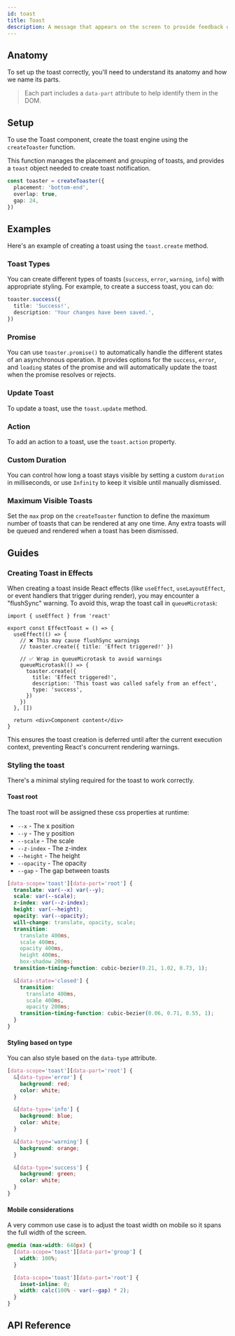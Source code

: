 ```yaml
---
id: toast
title: Toast
description: A message that appears on the screen to provide feedback on an action.
---
```


<ComponentPreview id="Toast" />

## Anatomy

To set up the toast correctly, you'll need to understand its anatomy and how we name its parts.

> Each part includes a `data-part` attribute to help identify them in the DOM.

<Anatomy id="toast" />

## Setup

To use the Toast component, create the toast engine using the `createToaster` function.

This function manages the placement and grouping of toasts, and provides a `toast` object needed to create toast
notification.

```ts
const toaster = createToaster({
  placement: 'bottom-end',
  overlap: true,
  gap: 24,
})
```

## Examples

Here's an example of creating a toast using the `toast.create` method.

<Example id="basic" />

### Toast Types

You can create different types of toasts (`success`, `error`, `warning`, `info`) with appropriate styling. For example,
to create a success toast, you can do:

```ts
toaster.success({
  title: 'Success!',
  description: 'Your changes have been saved.',
})
```

<Example id="types" />

### Promise

You can use `toaster.promise()` to automatically handle the different states of an asynchronous operation. It provides
options for the `success`, `error`, and `loading` states of the promise and will automatically update the toast when the
promise resolves or rejects.

<Example id="promise-toast" />

### Update Toast

To update a toast, use the `toast.update` method.

<Example id="update" />

### Action

To add an action to a toast, use the `toast.action` property.

<Example id="action" />

### Custom Duration

You can control how long a toast stays visible by setting a custom `duration` in milliseconds, or use `Infinity` to keep
it visible until manually dismissed.

<Example id="duration" />

### Maximum Visible Toasts

Set the `max` prop on the `createToaster` function to define the maximum number of toasts that can be rendered at any
one time. Any extra toasts will be queued and rendered when a toast has been dismissed.

<Example id="max-toasts" />

## Guides

### Creating Toast in Effects

When creating a toast inside React effects (like `useEffect`, `useLayoutEffect`, or event handlers that trigger during
render), you may encounter a "flushSync" warning. To avoid this, wrap the toast call in `queueMicrotask`:

```tsx
import { useEffect } from 'react'

export const EffectToast = () => {
  useEffect(() => {
    // ❌ This may cause flushSync warnings
    // toaster.create({ title: 'Effect triggered!' })

    // ✅ Wrap in queueMicrotask to avoid warnings
    queueMicrotask(() => {
      toaster.create({
        title: 'Effect triggered!',
        description: 'This toast was called safely from an effect',
        type: 'success',
      })
    })
  }, [])

  return <div>Component content</div>
}
```

This ensures the toast creation is deferred until after the current execution context, preventing React's concurrent
rendering warnings.

### Styling the toast

There's a minimal styling required for the toast to work correctly.

#### Toast root

The toast root will be assigned these css properties at runtime:

- `--x` - The x position
- `--y` - The y position
- `--scale` - The scale
- `--z-index` - The z-index
- `--height` - The height
- `--opacity` - The opacity
- `--gap` - The gap between toasts

```css
[data-scope='toast'][data-part='root'] {
  translate: var(--x) var(--y);
  scale: var(--scale);
  z-index: var(--z-index);
  height: var(--height);
  opacity: var(--opacity);
  will-change: translate, opacity, scale;
  transition:
    translate 400ms,
    scale 400ms,
    opacity 400ms,
    height 400ms,
    box-shadow 200ms;
  transition-timing-function: cubic-bezier(0.21, 1.02, 0.73, 1);

  &[data-state='closed'] {
    transition:
      translate 400ms,
      scale 400ms,
      opacity 200ms;
    transition-timing-function: cubic-bezier(0.06, 0.71, 0.55, 1);
  }
}
```

#### Styling based on type

You can also style based on the `data-type` attribute.

```css
[data-scope='toast'][data-part='root'] {
  &[data-type='error'] {
    background: red;
    color: white;
  }

  &[data-type='info'] {
    background: blue;
    color: white;
  }

  &[data-type='warning'] {
    background: orange;
  }

  &[data-type='success'] {
    background: green;
    color: white;
  }
}
```

#### Mobile considerations

A very common use case is to adjust the toast width on mobile so it spans the full width of the screen.

```css
@media (max-width: 640px) {
  [data-scope='toast'][data-part='group'] {
    width: 100%;
  }

  [data-scope='toast'][data-part='root'] {
    inset-inline: 0;
    width: calc(100% - var(--gap) * 2);
  }
}
```

## API Reference

<ComponentTypes id="toast" />
